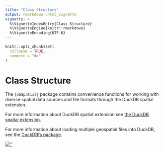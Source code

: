 ```yaml
---
title: "Class Structure"
output: rmarkdown::html_vignette
vignette: >
  %\VignetteIndexEntry{Class Structure}
  %\VignetteEngine{knitr::rmarkdown}
  %\VignetteEncoding{UTF-8}
---
```


```r
knitr::opts_chunk$set(
  collapse = TRUE,
  comment = "#>"
)
```


# Class Structure
The `{dbSpatial}` package contains convenience functions for working with diverse spatial data sources and file formats through the DuckDB spatial extension.

For more information about DuckDB spatial extension see [the DuckDB spatial extension](https://DuckDB.org/docs/extensions/spatial.html).

For more information about loading multiple geospatial files into DuckDB, see the [DuckDBfs package](https://github.com/cboettig/DuckDBfs).

[![''](https://mermaid.ink/img/pako:eNp9U-9r2zAQ_VeEPu2Hq0WzYreiDAqFfRqMpmwwDOFsyYlaWQqSPJaZ_O-TnTSN1jb6cr73jnfHu_OAGysk5rjR4P2tgpWDrjKVMdBJv4FGotub-xs0jBiKb6pDkQkK9LJVWvphz4zvIyJ-vUnylbQP3poEI2Sf7lJVtzjI2vpBNiEVDtI54Hzs_COS1r1B3oGP2Sn5VdkQLOerKX63ygR_jtfblTVJhW-jdvvqzMpcdLKzbpsMKyAAad3o4Qs4QK2f4Elsl_ot6icbtKrRcNrsSCXNGmsMR6JvHkW9HJNoj0od_w26l3xa5Sk8NuWRdM0aTiy7QIv75Yd371Hbm0nqedoxHCZObgBdE_LleT6O7iSITz-dCrIy_-_1bPHR0LNVOMOddB0oEW93cqPCYS07WWEeP4VsodehwnHWWAp9sIutaTBvQXuZ4X4TVyEP535EN2B-WRvz4Pp9ivmA_2BO53NCP5c5ZSUr2JzRywxvIzyjJC-KGWOsmFNWFMUuw38nhRkp6RWlRcnKvLzKZ3mGpVDxar8dfrcx7P4BMZQVSg?type=png)](https://mermaid.live/edit#pako:eNp9U-9r2zAQ_VeEPu2Hq0WzYreiDAqFfRqMpmwwDOFsyYlaWQqSPJaZ_O-TnTSN1jb6cr73jnfHu_OAGysk5rjR4P2tgpWDrjKVMdBJv4FGotub-xs0jBiKb6pDkQkK9LJVWvphz4zvIyJ-vUnylbQP3poEI2Sf7lJVtzjI2vpBNiEVDtI54Hzs_COS1r1B3oGP2Sn5VdkQLOerKX63ygR_jtfblTVJhW-jdvvqzMpcdLKzbpsMKyAAad3o4Qs4QK2f4Elsl_ot6icbtKrRcNrsSCXNGmsMR6JvHkW9HJNoj0od_w26l3xa5Sk8NuWRdM0aTiy7QIv75Yd371Hbm0nqedoxHCZObgBdE_LleT6O7iSITz-dCrIy_-_1bPHR0LNVOMOddB0oEW93cqPCYS07WWEeP4VsodehwnHWWAp9sIutaTBvQXuZ4X4TVyEP535EN2B-WRvz4Pp9ivmA_2BO53NCP5c5ZSUr2JzRywxvIzyjJC-KGWOsmFNWFMUuw38nhRkp6RWlRcnKvLzKZ3mGpVDxar8dfrcx7P4BMZQVSg)




